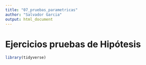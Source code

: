 ```yaml
---
title: "07_pruebas_parametricas"
author: "Salvador Garcia"
output: html_document
---
```


# Ejercicios pruebas de Hipótesis

```r
library(tidyverse)
```


